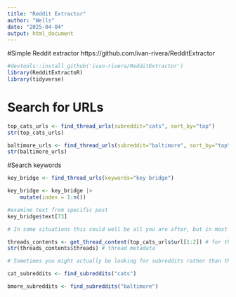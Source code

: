 ```yaml
---
title: "Reddit Extractor"
author: "Wells"
date: "2025-04-04"
output: html_document
---
```


#Simple Reddit extractor
https://github.com/ivan-rivera/RedditExtractor


```r
#devtools::install_github('ivan-rivera/RedditExtractor')
library(RedditExtractoR)
library(tidyverse)
```

# Search for URLs
```r
top_cats_urls <- find_thread_urls(subreddit="cats", sort_by="top")
str(top_cats_urls)


```

```r

baltimore_urls <- find_thread_urls(subreddit="baltimore", sort_by="top")
str(baltimore_urls)


```
#Search keywords
```r

key_bridge <- find_thread_urls(keywords="key bridge")

key_bridge <- key_bridge |> 
    mutate(index = 1:n())

```


```r
#examine text from specific post
key_bridge$text[73]

```



```r
# In some situations this could well be all you are after, but in most cases you'll probably want to parse these URLs and retrieve their metadata and comments. Here we go:

threads_contents <- get_thread_content(top_cats_urls$url[1:2]) # for the sake of simplicity
str(threads_contents$threads) # thread metadata
```
```r

# Sometimes you might actually be looking for subreddits rather than threads, if so, we've got you covered too. Let's assume that we are trying to find subreddits about cats:

cat_subreddits <- find_subreddits("cats")
```


```r


bmore_subreddits <- find_subreddits("baltimore")
```

